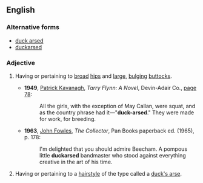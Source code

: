 ==English==

===Alternative forms===
* [[duck arsed]]
* [[duckarsed]]

===Adjective===
{{en-adj|head=[[duck]]-[[arse]]d}}

# {{context|chiefly|British|indelicate|sometimes|insulting}} Having or pertaining to [[broad]] [[hips]] and [[large]], [[bulging]] [[buttock]]s.
#* '''1949''', [[w:Patrick_Kavanagh|Patrick Kavanagh]], ''Tarry Flynn: A Novel'', Devin-Adair Co., [http://books.google.ca/books?id=whVAAAAAIAAJ&q=%22duck+arsed%22&dq=%22duck+arsed%22&lr=&ie=ISO-8859-1&pgis=1 page 78]: 
#*: All the girls, with the exception of May Callan, were squat, and as the country phrase had it—"'''duck-arsed'''." They were made for work, for breeding.
#* '''1963''', [[w:John_Fowles|John Fowles]], ''The Collector'', Pan Books paperback ed. (1965), p. 178:
#*: I'm delighted that you should admire Beecham.  A pompous little '''duckarsed''' bandmaster who stood against everything creative in the art of his time.
# {{context|chiefly|British|informal}} Having or pertaining to a [[hairstyle]] of the type called a [[duck's arse]].